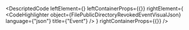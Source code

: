 
<DescriptedCode
  leftElement={<FilePublicDirectoryRevokedEventDesc />}
  leftContainerProps={{}}
  rightElement={
    <CodeHighlighter
      object={FilePublicDirectoryRevokedEventVisualJson}
      language={"json"}
      title={"Event"}
    />
  }
  rightContainerProps={{}}
/>
